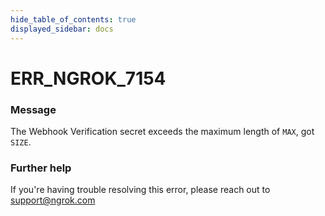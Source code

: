 ```yaml
---
hide_table_of_contents: true
displayed_sidebar: docs
---
```



# ERR_NGROK_7154

### Message

The Webhook Verification secret exceeds the maximum length of `MAX`, got `SIZE`.

<ErrorDetails error="err_ngrok_7154" />

### Further help

If you're having trouble resolving this error, please reach out to [support@ngrok.com](mailto:support@ngrok.com?subject=Help%20with%20ERR_NGROK_7154)
